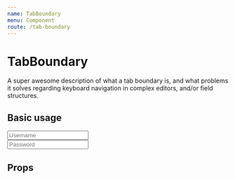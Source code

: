 ```yaml
---
name: TabBoundary
menu: Component
route: /tab-boundary
---
```


# TabBoundary


A super awesome description of what a tab boundary is, and what problems it solves
regarding keyboard navigation in complex editors, and/or field structures.

## Basic usage

<Playground>
    <TabBoundary>
        <Input autoComplete="off" name="username" placeholder="Username" />
        <br />
        <Input autoComplete="off" name="password" placeholder="Password" type="password" />
    </TabBoundary>
</Playground>

## Props

<Props of={TabBoundary} />
